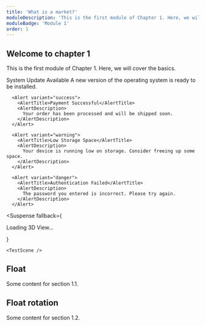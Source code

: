 ```yaml
---
title: 'What is a market?'
moduleDescription: 'This is the first module of Chapter 1. Here, we will cover the basics.'
moduleBadge: 'Module 1'
order: 1
---
```


## Welcome to chapter 1

This is the first module of Chapter 1. Here, we will cover the basics.

<QuoteComponent
  quote="Many of Life's failures are people who did not realize how close they were to success when they gave up"
  author="Thomas Edison"
/>

<VoiceoverPlayer
  src="/audio/Recording.m4a"
  title="Voiceover Title"
  description="Voiceover Description"
/>

<Alert variant="info">
  <AlertTitle>System Update Available</AlertTitle>
  <AlertDescription>
    A new version of the operating system is ready to be installed.
  </AlertDescription>
</Alert>

      <Alert variant="success">
        <AlertTitle>Payment Successful</AlertTitle>
        <AlertDescription>
          Your order has been processed and will be shipped soon.
        </AlertDescription>
      </Alert>

      <Alert variant="warning">
        <AlertTitle>Low Storage Space</AlertTitle>
        <AlertDescription>
          Your device is running low on storage. Consider freeing up some space.
        </AlertDescription>
      </Alert>

      <Alert variant="danger">
        <AlertTitle>Authentication Failed</AlertTitle>
        <AlertDescription>
          The password you entered is incorrect. Please try again.
        </AlertDescription>
      </Alert>

<CanvasWrapper enableEnvironment={false} height="550px">

  <Suspense
    fallback={
      <div className="flex h-full items-center justify-center bg-muted">
        <p>Loading 3D View...</p>
      </div>
    }
  >
    <TestScene />
  </Suspense>
</CanvasWrapper>

## Float

Some content for section 1.1.

## Float rotation

Some content for section 1.2.
